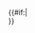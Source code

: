 {{#if:{{{1|}}}|<br />{{Delink question hyphen-minus|{{{1}}}}}}}<noinclude>{{documentation}}</noinclude>